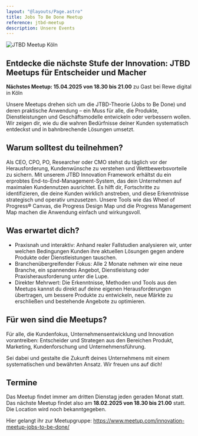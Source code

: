 ```yaml
---
layout: "@layouts/Page.astro"
title: Jobs To Be Done Meetup
reference: jtbd-meetup
description: Unsere Events
---
```

![JTBD Meetup Köln](src/images/meetup_jtbd.jpg "JTBD Meetup Köln")

## Entdecke die nächste Stufe der Innovation: JTBD Meetups für Entscheider und Macher

**Nächstes Meetup: 15.04.2025 von 18.30 bis 21.00** zu Gast bei Rewe digital in Köln

Unsere Meetups drehen sich um die JTBD-Theorie (Jobs to Be Done) und deren praktische Anwendung – ein Muss für alle, die Produkte, Dienstleistungen und Geschäftsmodelle entwickeln oder verbessern wollen. Wir zeigen dir, wie du die wahren Bedürfnisse deiner Kunden systematisch entdeckst und in bahnbrechende Lösungen umsetzt.

## Warum solltest du teilnehmen?

Als CEO, CPO, PO, Researcher oder CMO stehst du täglich vor der Herausforderung, Kundenwünsche zu verstehen und Wettbewerbsvorteile zu sichern. Mit unserem JTBD Innovation Framework erhältst du ein erprobtes End-to-End-Management-System, das dein Unternehmen auf maximalen Kundennutzen ausrichtet. Es hilft dir, Fortschritte zu identifizieren, die deine Kunden wirklich anstreben, und diese Erkenntnisse strategisch und operativ umzusetzen. Unsere Tools wie das Wheel of Progress® Canvas, die Progress Design Map und die Progress Management Map machen die Anwendung einfach und wirkungsvoll.

## Was erwartet dich?

* Praxisnah und interaktiv: Anhand realer Fallstudien analysieren wir, unter welchen Bedingungen Kunden ihre aktuellen Lösungen gegen andere Produkte oder Dienstleistungen tauschen.
* Branchenübergreifender Fokus: Alle 2 Monate nehmen wir eine neue Branche, ein spannendes Angebot, Dienstleistung oder Praxisherausforderung unter die Lupe.
* Direkter Mehrwert: Die Erkenntnisse, Methoden und Tools aus den Meetups kannst du direkt auf deine eigenen Herausforderungen übertragen, um bessere Produkte zu entwickeln, neue Märkte zu erschließen und bestehende Angebote zu optimieren.

## Für wen sind die Meetups?

Für alle, die Kundenfokus, Unternehmensentwicklung und Innovation vorantreiben: Entscheider und Strategen aus den Bereichen Produkt, Marketing, Kundenforschung und Unternehmensführung.

Sei dabei und gestalte die Zukunft deines Unternehmens mit einem systematischen und bewährten Ansatz. Wir freuen uns auf dich!

## Termine

Das Meetup findet immer am dritten Dienstag jeden geraden Monat statt. Das nächste Meetup findet also am **18.02.2025 von 18.30 bis 21.00** statt. Die Location wird noch bekanntgegeben.

Hier gelangt ihr zur Meetupgruppe:
 https://www.meetup.com/innovation-meetup-jobs-to-be-done/
